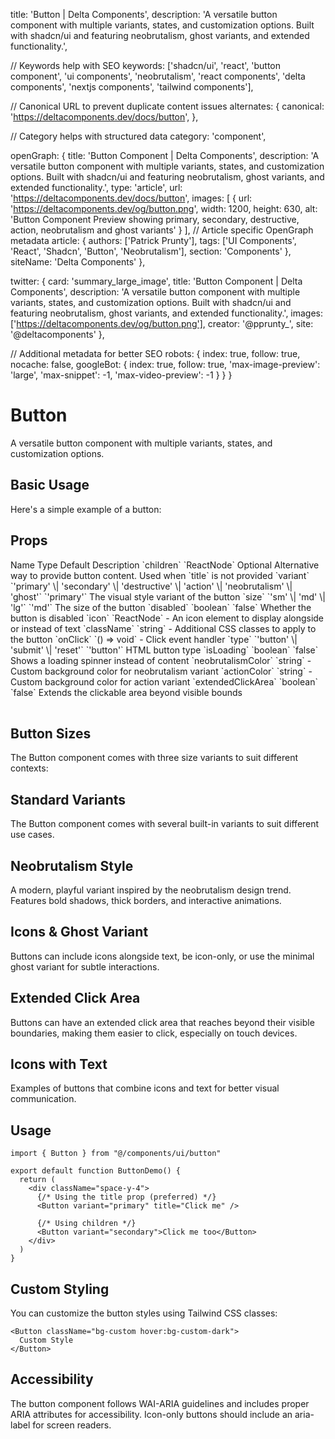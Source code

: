   title: 'Button | Delta Components',
  description: 'A versatile button component with multiple variants, states, and customization options. Built with shadcn/ui and featuring neobrutalism, ghost variants, and extended functionality.',

  // Keywords help with SEO
  keywords: ['shadcn/ui', 'react', 'button component', 'ui components', 'neobrutalism', 'react components', 'delta components', 'nextjs components', 'tailwind components'],

  // Canonical URL to prevent duplicate content issues
  alternates: {
    canonical: 'https://deltacomponents.dev/docs/button',
  },

  // Category helps with structured data
  category: 'component',

  openGraph: {
    title: 'Button Component | Delta Components',
    description: 'A versatile button component with multiple variants, states, and customization options. Built with shadcn/ui and featuring neobrutalism, ghost variants, and extended functionality.',
    type: 'article',
    url: 'https://deltacomponents.dev/docs/button',
    images: [
      {
        url: 'https://deltacomponents.dev/og/button.png',
        width: 1200,
        height: 630,
        alt: 'Button Component Preview showing primary, secondary, destructive, action, neobrutalism and ghost variants'
      }
    ],
    // Article specific OpenGraph metadata
    article: {
      authors: ['Patrick Prunty'],
      tags: ['UI Components', 'React', 'Shadcn', 'Button', 'Neobrutalism'],
      section: 'Components'
    },
    siteName: 'Delta Components'
  },

  twitter: {
    card: 'summary_large_image',
    title: 'Button Component | Delta Components',
    description: 'A versatile button component with multiple variants, states, and customization options. Built with shadcn/ui and featuring neobrutalism, ghost variants, and extended functionality.',
    images: ['https://deltacomponents.dev/og/button.png'],
    creator: '@pprunty_',
    site: '@deltacomponents'
  },

  // Additional metadata for better SEO
  robots: {
    index: true,
    follow: true,
    nocache: false,
    googleBot: {
      index: true,
      follow: true,
      'max-image-preview': 'large',
      'max-snippet': -1,
      'max-video-preview': -1
    }
  }
}

# Button

A versatile button component with multiple variants, states, and customization options.

## Basic Usage

Here's a simple example of a button:

<ComponentTabs name="button-basic" />

<InstallationInstructions componentName="button" />

## Props

<Table>
  <TableHeader>
    <TableRow>
      <TableHead>Name</TableHead>
      <TableHead>Type</TableHead>
      <TableHead>Default</TableHead>
      <TableHead>Description</TableHead>
    </TableRow>
  </TableHeader>
  <TableBody>
    <TableRow>
      <TableCell>`children`</TableCell>
      <TableCell>`ReactNode`</TableCell>
      <TableCell>Optional</TableCell>
      <TableCell>Alternative way to provide button content. Used when `title` is not provided</TableCell>
    </TableRow>
    <TableRow>
      <TableCell>`variant`</TableCell>
      <TableCell>`'primary' \| 'secondary' \| 'destructive' \| 'action' \| 'neobrutalism' \| 'ghost'`</TableCell>
      <TableCell>`'primary'`</TableCell>
      <TableCell>The visual style variant of the button</TableCell>
    </TableRow>
    <TableRow>
      <TableCell>`size`</TableCell>
      <TableCell>`'sm' \| 'md' \| 'lg'`</TableCell>
      <TableCell>`'md'`</TableCell>
      <TableCell>The size of the button</TableCell>
    </TableRow>
    <TableRow>
      <TableCell>`disabled`</TableCell>
      <TableCell>`boolean`</TableCell>
      <TableCell>`false`</TableCell>
      <TableCell>Whether the button is disabled</TableCell>
    </TableRow>
    <TableRow>
      <TableCell>`icon`</TableCell>
      <TableCell>`ReactNode`</TableCell>
      <TableCell>-</TableCell>
      <TableCell>An icon element to display alongside or instead of text</TableCell>
    </TableRow>
    <TableRow>
      <TableCell>`className`</TableCell>
      <TableCell>`string`</TableCell>
      <TableCell>-</TableCell>
      <TableCell>Additional CSS classes to apply to the button</TableCell>
    </TableRow>
    <TableRow>
      <TableCell>`onClick`</TableCell>
      <TableCell>`() => void`</TableCell>
      <TableCell>-</TableCell>
      <TableCell>Click event handler</TableCell>
    </TableRow>
    <TableRow>
      <TableCell>`type`</TableCell>
      <TableCell>`'button' \| 'submit' \| 'reset'`</TableCell>
      <TableCell>`'button'`</TableCell>
      <TableCell>HTML button type</TableCell>
    </TableRow>
    <TableRow>
      <TableCell>`isLoading`</TableCell>
      <TableCell>`boolean`</TableCell>
      <TableCell>`false`</TableCell>
      <TableCell>Shows a loading spinner instead of content</TableCell>
    </TableRow>
    <TableRow>
      <TableCell>`neobrutalismColor`</TableCell>
      <TableCell>`string`</TableCell>
      <TableCell>-</TableCell>
      <TableCell>Custom background color for neobrutalism variant</TableCell>
    </TableRow>
    <TableRow>
      <TableCell>`actionColor`</TableCell>
      <TableCell>`string`</TableCell>
      <TableCell>-</TableCell>
      <TableCell>Custom background color for action variant</TableCell>
    </TableRow>
    <TableRow>
      <TableCell>`extendedClickArea`</TableCell>
      <TableCell>`boolean`</TableCell>
      <TableCell>`false`</TableCell>
      <TableCell>Extends the clickable area beyond visible bounds</TableCell>
    </TableRow>
  </TableBody>
</Table>

## Button Sizes

The Button component comes with three size variants to suit different contexts:

<ComponentTabs name="button-sizes" />

## Standard Variants

The Button component comes with several built-in variants to suit different use cases.

<ComponentTabs name="button-variants" />

## Neobrutalism Style

A modern, playful variant inspired by the neobrutalism design trend. Features bold shadows, thick borders, and interactive animations.

<ComponentTabs name="button-neobrutalism" />

## Icons & Ghost Variant

Buttons can include icons alongside text, be icon-only, or use the minimal ghost variant for subtle interactions.

<ComponentTabs name="button-icon-only" />

## Extended Click Area

Buttons can have an extended click area that reaches beyond their visible boundaries, making them easier to click, especially on touch devices.

<ComponentTabs name="button-extended-click" />

## Icons with Text

Examples of buttons that combine icons and text for better visual communication.

<ComponentTabs name="button-icons" />

## Usage

```tsx
import { Button } from "@/components/ui/button"

export default function ButtonDemo() {
  return (
    <div className="space-y-4">
      {/* Using the title prop (preferred) */}
      <Button variant="primary" title="Click me" />
      
      {/* Using children */}
      <Button variant="secondary">Click me too</Button>
    </div>
  )
}
```

## Custom Styling

You can customize the button styles using Tailwind CSS classes:

```tsx
<Button className="bg-custom hover:bg-custom-dark">
  Custom Style
</Button>
```

## Accessibility

The button component follows WAI-ARIA guidelines and includes proper ARIA attributes for accessibility. Icon-only buttons should include an aria-label for screen readers. 